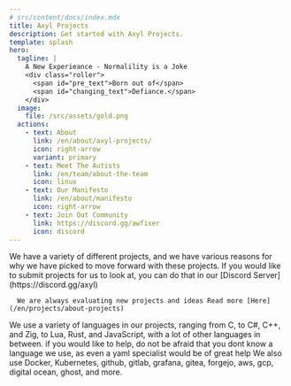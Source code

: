 ---
# src/content/docs/index.mdx
title: Axyl Projects
description: Get started with Axyl Projects.
template: splash
hero:
  tagline: |
    A New Experieance - Normalility is a Joke
    <div class="roller">
      <span id="pre_text">Born out of</span>
      <span id="changing_text">Defiance.</span>
    </div>
  image:
    file: /src/assets/gold.png
  actions:
    - text: About
      link: /en/about/axyl-projects/
      icon: right-arrow
      variant: primary
    - text: Meet The Autists
      link: /en/team/about-the-team
      icon: linux
    - text: Our Manifesto
      link: /en/about/manifesto
      icon: right-arrow
    - text: Join Out Community
      link: https://discord.gg/awfixer
      icon: discord
---


<StatusComponent />
<TimelineComponent />

<CardGrid stagger>
  <Card title="Our Projects" icon="star">
      We have a variety of different projects, and we have various reasons for why we have picked to move forward with these projects. If you would like to submit projects for
      us to look at, you can do that in our [Discord Server](https://discord.gg/axyl)

      We are always evaluating new projects and ideas Read more [Here](/en/projects/about-projects)
  </Card>
  <Card title="Our Languages and Tools" icon="open-book">
      We use a variety of languages in our projects, ranging from C, to C#, C++, and Zig, to Lua, Rust, and JavaScript, with a lot of other languages in between.
      if you would like to help, do not be afraid that you dont know a language we use, as even a yaml specialist would be of great help
      We also use Docker, Kubernetes, github, gitlab, grafana, gitea, forgejo, aws, gcp, digital ocean, ghost, and more.
  </Card>
</CardGrid>

<ScriptWorkaround />
